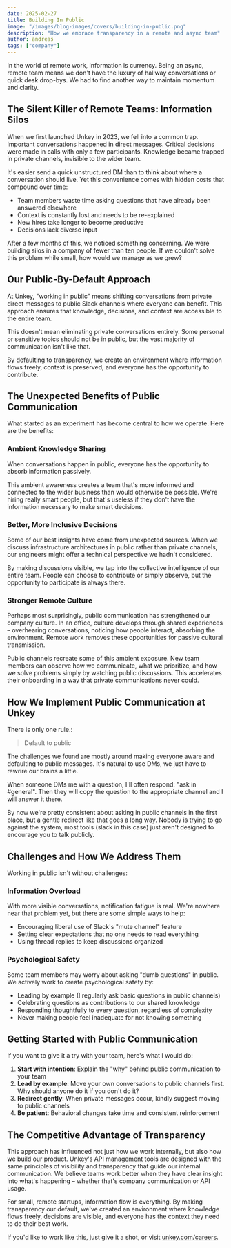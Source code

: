 ```yaml
---
date: 2025-02-27
title: Building In Public
image: "/images/blog-images/covers/building-in-public.png"
description: "How we embrace transparency in a remote and async team"
author: andreas
tags: ["company"]
---
```


In the world of remote work, information is currency. Being an async, remote team means we don't have the luxury of hallway conversations or quick desk drop-bys. We had to find another way to maintain momentum and clarity.

## The Silent Killer of Remote Teams: Information Silos

When we first launched Unkey in 2023, we fell into a common trap. Important conversations happened in direct messages. Critical decisions were made in calls with only a few participants. Knowledge became trapped in private channels, invisible to the wider team.

It's easier send a quick unstructured DM than to think about where a conversation should live. Yet this convenience comes with hidden costs that compound over time:

- Team members waste time asking questions that have already been answered elsewhere
- Context is constantly lost and needs to be re-explained
- New hires take longer to become productive
- Decisions lack diverse input

After a few months of this, we noticed something concerning. We were building silos in a company of fewer than ten people. If we couldn't solve this problem while small, how would we manage as we grew?

## Our Public-By-Default Approach

At Unkey, "working in public" means shifting conversations from private direct messages to public Slack channels where everyone can benefit. This approach ensures that knowledge, decisions, and context are accessible to the entire team.

This doesn't mean eliminating private conversations entirely. Some personal or sensitive topics should not be in public, but the vast majority of communication isn't like that.

By defaulting to transparency, we create an environment where information flows freely, context is preserved, and everyone has the opportunity to contribute.

## The Unexpected Benefits of Public Communication

What started as an experiment has become central to how we operate. Here are the benefits:

### Ambient Knowledge Sharing

When conversations happen in public, everyone has the opportunity to absorb information passively.

This ambient awareness creates a team that's more informed and connected to the wider business than would otherwise be possible.
We're hiring really smart people, but that's useless if they don't have the information necessary to make smart decisions.

### Better, More Inclusive Decisions

Some of our best insights have come from unexpected sources. When we discuss infrastructure architectures in public rather than private channels, our engineers might offer a technical perspective we hadn't considered.

By making discussions visible, we tap into the collective intelligence of our entire team. People can choose to contribute or simply observe, but the opportunity to participate is always there.

### Stronger Remote Culture

Perhaps most surprisingly, public communication has strengthened our company culture. In an office, culture develops through shared experiences – overhearing conversations, noticing how people interact, absorbing the environment. Remote work removes these opportunities for passive cultural transmission.

Public channels recreate some of this ambient exposure. New team members can observe how we communicate, what we prioritize, and how we solve problems simply by watching public discussions. This accelerates their onboarding in a way that private communications never could.

## How We Implement Public Communication at Unkey

There is only one rule.:

> Default to public

The challenges we found are mostly around making everyone aware and defaulting to public messages. It's natural to use DMs, we just have to rewrire our brains a little.

When someone DMs me with a question, I'll often respond: "ask in #general". Then they will copy the question to the appropriate channel and I will answer it there.

By now we're pretty consistent about asking in public channels in the first place, but a gentle redirect like that goes a long way. Nobody is trying to go against the system, most tools (slack in this case) just aren't designed to encourage you to talk publicly.

## Challenges and How We Address Them

Working in public isn't without challenges:

### Information Overload

With more visible conversations, notification fatigue is real. We're nowhere near that problem yet, but there are some simple ways to help:

- Encouraging liberal use of Slack's "mute channel" feature
- Setting clear expectations that no one needs to read everything
- Using thread replies to keep discussions organized

### Psychological Safety

Some team members may worry about asking "dumb questions" in public. We actively work to create psychological safety by:

- Leading by example (I regularly ask basic questions in public channels)
- Celebrating questions as contributions to our shared knowledge
- Responding thoughtfully to every question, regardless of complexity
- Never making people feel inadequate for not knowing something

## Getting Started with Public Communication

If you want to give it a try with your team, here's what I would do:

1. **Start with intention**: Explain the "why" behind public communication to your team
2. **Lead by example**: Move your own conversations to public channels first. Why should anyone do it if you don't do it?
4. **Redirect gently**: When private messages occur, kindly suggest moving to public channels
5. **Be patient**: Behavioral changes take time and consistent reinforcement

## The Competitive Advantage of Transparency

This approach has influenced not just how we work internally, but also how we build our product. Unkey's API management tools are designed with the same principles of visibility and transparency that guide our internal communication. We believe teams work better when they have clear insight into what's happening – whether that's company communication or API usage.

For small, remote startups, information flow is everything. By making transparency our default, we've created an environment where knowledge flows freely, decisions are visible, and everyone has the context they need to do their best work.

If you'd like to work like this, just give it a shot, or visit [unkey.com/careers](https://unkey.com/careers).
